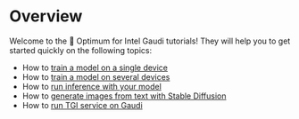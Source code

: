 <!---
Copyright 2022 The HuggingFace Team. All rights reserved.

Licensed under the Apache License, Version 2.0 (the "License");
you may not use this file except in compliance with the License.
You may obtain a copy of the License at

    http://www.apache.org/licenses/LICENSE-2.0

Unless required by applicable law or agreed to in writing, software
distributed under the License is distributed on an "AS IS" BASIS,
WITHOUT WARRANTIES OR CONDITIONS OF ANY KIND, either express or implied.
See the License for the specific language governing permissions and
limitations under the License.
-->

# Overview

Welcome to the 🤗 Optimum for Intel Gaudi tutorials!
They will help you to get started quickly on the following topics:
- How to [train a model on a single device](./single_hpu)
- How to [train a model on several devices](./distributed)
- How to [run inference with your model](./inference)
- How to [generate images from text with Stable Diffusion](./stable_diffusion)
- How to [run TGI service on Gaudi](./tgi)
